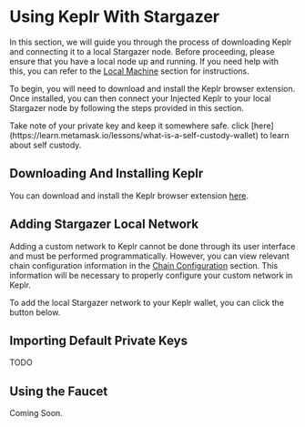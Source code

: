 
# Using Keplr With Stargazer

In this section, we will guide you through the process of 
downloading Keplr and connecting it to a local Stargazer node. 
Before proceeding, please ensure that you have a local node up and running. 
If you need help with this, you can refer to the [Local Machine](./running-a-node/running-locally) section for instructions.

To begin, you will need to download and install the Keplr browser extension. 
Once installed, you can then connect your Injected Keplr to your local Stargazer 
node by following the steps provided in this section.

<Callout type="warning" emoji="⚠️">
  Take note of your private key and keep it somewhere safe. click [here](https://learn.metamask.io/lessons/what-is-a-self-custody-wallet) to learn about self custody.
</Callout>

## Downloading And Installing Keplr
You can download and install the Keplr browser extension [here](https://www.keplr.app/download).

## Adding Stargazer Local Network

Adding a custom network to Keplr cannot be done through its user interface and must be performed programmatically. 
However, you can view relevant chain configuration information in the [Chain Configuration](./for-frontend-devs/chain-config) section. 
This information will be necessary to properly configure your custom network in Keplr.

To add the local Stargazer network to your Keplr wallet, you can click the button below.

<AddKeplrBtn />

## Importing Default Private Keys

TODO 

## Using the Faucet

Coming Soon.